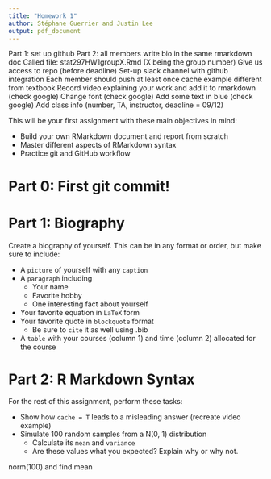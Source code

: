 ```yaml
---
title: "Homework 1"
author: Stéphane Guerrier and Justin Lee
output: pdf_document
---
```




Part 1: set up github
Part 2: all members write bio in the same rmarkdown doc
Called file: stat297HW1groupX.Rmd (X being the group number)
Give us access to repo (before deadline)
Set-up slack channel with github integration
Each member should push at least once
cache example different from textbook
Record video explaining your work and add it to rmarkdown (check google)
Change font (check google)
Add some text in blue (check google)
Add class info (number, TA, instructor, deadline = 09/12)


This will be your first assignment with these main objectives in mind: 

- Build your own RMarkdown document and report from scratch 
- Master different aspects of RMarkdown syntax
- Practice git and GitHub workflow

# Part 0: First git commit!



# Part 1: Biography 

Create a biography of yourself. This can be in any format or order, but make sure to include:

- A `picture` of yourself with any `caption` 
- A `paragraph` including  
  - Your name
  - Favorite hobby 
  - One interesting fact about yourself 
- Your favorite equation in `LaTeX` form 
- Your favorite quote in `blockquote` format
  - Be sure to `cite` it as well using .bib
- A `table` with your courses (column 1) and  time (column 2) allocated for the course 

# Part 2: R Markdown Syntax 

For the rest of this assignment, perform these tasks:

- Show how `cache = T` leads to a misleading answer (recreate video example)
- Simulate 100 random samples from a N(0, 1) distribution
  - Calculate its `mean` and `variance` 
  - Are these values what you expected? Explain why or why not. 

norm(100) and find mean
